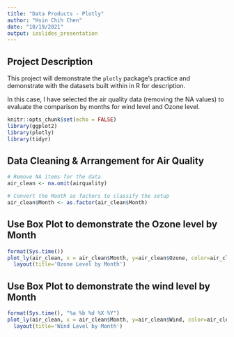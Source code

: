 ---
title: "Data Products - Plotly"
author: "Hsin Chih Chen"
date: "10/19/2021"
output: ioslides_presentation
---

## Project Description
This project will demonstrate the `plotly` package's practice and demonstrate with the datasets built within in R for description. 

In this case, I have selected the air quality data (removing the NA values) to evaluate the comparison by months for wind level and Ozone level. 

```{R Library Loading, include = FALSE}
knitr::opts_chunk$set(echo = FALSE)
library(ggplot2)
library(plotly)
library(tidyr)
```

## Data Cleaning & Arrangement for Air Quality
```{R Data Sorting, warning=FALSE, message=FALSE, echo=TRUE}
# Remove NA items for the data
air_clean <- na.omit(airquality)

# Convert the Month as factors to classify the setup
air_clean$Month <- as.factor(air_clean$Month)
```

## Use Box Plot to demonstrate the Ozone level by Month

```{r, warning=FALSE, message=FALSE, echo=FALSE}
format(Sys.time())
plot_ly(air_clean, x = air_clean$Month, y=air_clean$Ozone, color=air_clean$Month, type="box")%>% 
  layout(title='Ozone Level by Month')
```

## Use Box Plot to demonstrate the wind level by Month

```{r, warning=FALSE, message=FALSE, echo=FALSE}
format(Sys.time(), "%a %b %d %X %Y")
plot_ly(air_clean, x = air_clean$Month, y=air_clean$Wind, color=air_clean$Month, type="box")%>% 
  layout(title='Wind Level by Month')
```